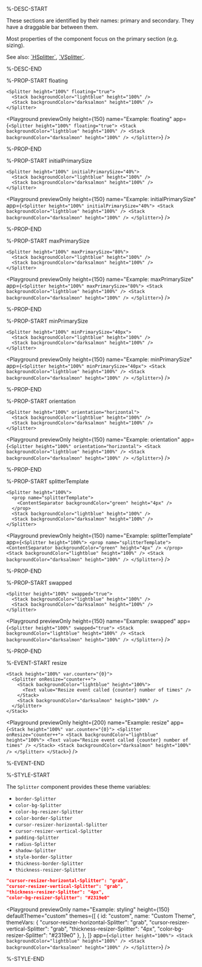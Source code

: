 %-DESC-START

These sections are identified by their names: primary and secondary. They have a draggable bar between them.

Most properties of the component focus on the primary section (e.g. sizing).

See also: [\`HSplitter\`](./HSplitter.mdx), [\`VSplitter\`](./VSplitter.mdx).

%-DESC-END

%-PROP-START floating

```ueml copy /floating="true"/
<Splitter height="100%" floating="true">
  <Stack backgroundColor="lightblue" height="100%" />
  <Stack backgroundColor="darksalmon" height="100%" />
</Splitter>
```

<Playground
  previewOnly
  height={150}
  name="Example: floating"
  app={`
  <Splitter height="100%" floating="true">
    <Stack backgroundColor="lightblue" height="100%" />
    <Stack backgroundColor="darksalmon" height="100%" />
  </Splitter>
  `}
/>

%-PROP-END

%-PROP-START initialPrimarySize

```ueml copy /initialPrimarySize="40%"/
<Splitter height="100%" initialPrimarySize="40%">
  <Stack backgroundColor="lightblue" height="100%" />
  <Stack backgroundColor="darksalmon" height="100%" />
</Splitter>
```

<Playground
  previewOnly
  height={150}
  name="Example: initialPrimarySize"
  app={`
  <Splitter height="100%" initialPrimarySize="40%">
    <Stack backgroundColor="lightblue" height="100%" />
    <Stack backgroundColor="darksalmon" height="100%" />
  </Splitter>
  `}
/>

%-PROP-END

%-PROP-START maxPrimarySize

```ueml copy /maxPrimarySize="80%"/
<Splitter height="100%" maxPrimarySize="80%">
  <Stack backgroundColor="lightblue" height="100%" />
  <Stack backgroundColor="darksalmon" height="100%" />
</Splitter>
```

<Playground
  previewOnly
  height={150}
  name="Example: maxPrimarySize"
  app={`
  <Splitter height="100%" maxPrimarySize="80%">
    <Stack backgroundColor="lightblue" height="100%" />
    <Stack backgroundColor="darksalmon" height="100%" />
  </Splitter>
  `}
/>

%-PROP-END

%-PROP-START minPrimarySize

```ueml copy /minPrimarySize="40px"/
<Splitter height="100%" minPrimarySize="40px">
  <Stack backgroundColor="lightblue" height="100%" />
  <Stack backgroundColor="darksalmon" height="100%" />
</Splitter>
```

<Playground
  previewOnly
  height={150}
  name="Example: minPrimarySize"
  app={`
  <Splitter height="100%" minPrimarySize="40px">
    <Stack backgroundColor="lightblue" height="100%" />
    <Stack backgroundColor="darksalmon" height="100%" />
  </Splitter>
  `}
/>

%-PROP-END

%-PROP-START orientation

```ueml copy /orientation="horizontal"/
<Splitter height="100%" orientation="horizontal">
  <Stack backgroundColor="lightblue" height="100%" />
  <Stack backgroundColor="darksalmon" height="100%" />
</Splitter>
```

<Playground
  previewOnly
  height={150}
  name="Example: orientation"
  app={`
  <Splitter height="100%" orientation="horizontal">
    <Stack backgroundColor="lightblue" height="100%" />
    <Stack backgroundColor="darksalmon" height="100%" />
  </Splitter>
  `}
/>

%-PROP-END

%-PROP-START splitterTemplate

```ueml copy {2-4}
<Splitter height="100%">
  <prop name="splitterTemplate">
    <ContentSeparator backgroundColor="green" height="4px" />
  </prop>
  <Stack backgroundColor="lightblue" height="100%" />
  <Stack backgroundColor="darksalmon" height="100%" />
</Splitter>
```

<Playground
  previewOnly
  height={150}
  name="Example: splitterTemplate"
  app={`
  <Splitter height="100%">
    <prop name="splitterTemplate">
      <ContentSeparator backgroundColor="green" height="4px" />
    </prop>
    <Stack backgroundColor="lightblue" height="100%" />
    <Stack backgroundColor="darksalmon" height="100%" />
  </Splitter>
`}
/>

%-PROP-END

%-PROP-START swapped

```ueml copy /swapped="true"/
<Splitter height="100%" swapped="true">
  <Stack backgroundColor="lightblue" height="100%" />
  <Stack backgroundColor="darksalmon" height="100%" />
</Splitter>
```

<Playground
  previewOnly
  height={150}
  name="Example: swapped"
  app={`
  <Splitter height="100%" swapped="true">
    <Stack backgroundColor="lightblue" height="100%" />
    <Stack backgroundColor="darksalmon" height="100%" />
  </Splitter>
  `}
/>

%-PROP-END

%-EVENT-START resize

```ueml copy {2}
<Stack height="100%" var.counter="{0}">
  <Splitter onResize="counter++">
    <Stack backgroundColor="lightblue" height="100%">
      <Text value="Resize event called {counter} number of times" />
    </Stack>
    <Stack backgroundColor="darksalmon" height="100%" />
  </Splitter>
</Stack>
```

<Playground
  previewOnly
  height={200}
  name="Example: resize"
  app={`
  <Stack height="100%" var.counter="{0}">
    <Splitter onResize="counter++">
      <Stack backgroundColor="lightblue" height="100%">
        <Text value="Resize event called {counter} number of times" />
      </Stack>
      <Stack backgroundColor="darksalmon" height="100%" />
    </Splitter>
  </Stack>
  `}
/>

%-EVENT-END

%-STYLE-START

The `Splitter` component provides these theme variables:

- `border-Splitter`
- `color-bg-Splitter`
- `color-bg-resizer-Splitter`
- `color-border-Splitter`
- `cursor-resizer-horizontal-Splitter`
- `cursor-resizer-vertical-Splitter`
- `padding-Splitter`
- `radius-Splitter`
- `shadow-Splitter`
- `style-border-Splitter`
- `thickness-border-Splitter`
- `thickness-resizer-Splitter`

```json copy
"cursor-resizer-horizontal-Splitter": "grab",
"cursor-resizer-vertical-Splitter": "grab",
"thickness-resizer-Splitter": "4px",
"color-bg-resizer-Splitter": "#2319e0"
```

<Playground
  previewOnly
  name="Example: styling"
  height={150}
  defaultTheme="custom"
  themes={[
    {
      id: "custom",
      name: "Custom Theme",
      themeVars: {
        "cursor-resizer-horizontal-Splitter": "grab",
        "cursor-resizer-vertical-Splitter": "grab",
        "thickness-resizer-Splitter": "4px",
        "color-bg-resizer-Splitter": "#2319e0"
      },
    },
  ]}
  app={`
  <Splitter height="100%">
    <Stack backgroundColor="lightblue" height="100%" />
    <Stack backgroundColor="darksalmon" height="100%" />
  </Splitter>
  `}
/>

%-STYLE-END
